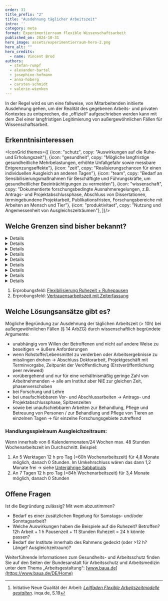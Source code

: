 ```yaml
---
order: 31
title_prefix: "2"
title: "Ausdehnung täglicher Arbeitszeit"
intro: ''
category: meta
format: Experimentierraum flexible Wissenschaftsarbeit
published_on: 2024-10-31
hero_image: assets/experimentierraum-hero-2.png
hero_alt: ""
hero_credits:
  - name: Vincent Brod
authors:
  - stefan-rumpf
  - alexander-bartel
  - josephine-hofmann
  - anna-hoberg
  - carsten-schmidt
  - valerie-wienken
---
```


In der Regel wird es um eine fallweise, von Mitarbeitenden initiierte Ausdehnung gehen, um der Realität des gegebenen Arbeits- und privaten Kontextes zu entsprechen, die „offiziell“ aufgeschrieben werden kann mit dem Ziel einer langfristigen Legitimierung von außergewöhnlichen Fällen für Wissenschaftsarbeit.

## Erkenntnisinteressen

<IconGrid themes={[
  {icon: "schutz", copy: "Auswirkungen auf die Ruhe- und Erholungszeit"},
  {icon: "gesundheit", copy: "Mögliche langfristige gesundheitliche Mehrbelastungen, erhöhte Unfallgefahr sowie messbare Entgrenzungseffekte"},
  {icon: "zeit", copy: "Realisierungschancen für einen individuellen Ausgleich an anderen Tagen"},
  {icon: "team", copy: "Bedarf an Sensibilisierungsmaßnahmen für Beschäftigte und Führungskräfte, um gesundheitlicher Beeinträchtigungen zu vermeiden"},
  {icon: "wissenschaft", copy: "Dokumentierte forschungsbedingte Ausnahmeregelungen, z.B. Antrags- und Projektabschlussphase, Abschluss von Dissertationen, termingebundene Projektarbeit, Publikationsfristen, Forschungsbereiche mit Arbeiten an Mensch und Tier"},
  {icon: "produktivitaet", copy: "Nutzung und Angemessenheit von Ausgleichszeiträumen"},
]}/>

## Welche Grenzen sind bisher bekannt?

<DetailsGroup>

<Details summary="Technische Grenzen">

- Erfassungsmöglichkeiten für Ausnahme-Situation
- Auswertung von Ausgleichszeiträumen

</Details>
<Details summary="Prozessuale Grenzen">

- „Geschönte“ Zeitaufschriebe im Sinne von Eigenverantwortung selbstbestimmter Mitarbeitender
- Vermeidung von mitunter erheblichen Rückstellungen für den Arbeitgeber

</Details>
<Details summary="Führungs- und teambezogene Grenzen">

- Bedenken der Führungskräfte in Bezug auf persönliche Verantwortung und Fürsorgepflicht
- Gegenseitige Negativspirale im Team (wenn die anderen das machen, muss ich das auch)

</Details>
<Details summary="Kulturelle Grenzen">

- Bisher häufig geduldete Illegalität in der Praxis und „Sogwirkungen“ des Verhaltens wesentlicher Kolleg*innen oder Führungskräfte, die das eigene
Verhalten beeinflussen.
- Unausgesprochene Erwartungen an Erreichbarkeiten oder „Sonderschichten“, die als “selbstverständlich” erwartet werden.

</Details>
<Details summary="Arbeitsrechtliche Grenzen">

- Arbeitszeitgesetz § 3 ArbZG: Die tägliche Arbeitszeit der Arbeitnehmenden darf acht Stunden nicht überschreiten. Ausdehnung auf bis zu zehn
Stunden, wenn innerhalb von sechs Kalendermonaten oder innerhalb von 24 Wochen im Durchschnitt acht Stunden werktäglich nicht überschrit-
ten werden.
- Ausnahmen (> 10h) existieren bei außergewöhnlichen Fällen (§ 14 ArbZG):
  - unabhängig vom Willen der Betroffenen und nicht auf andere Weise zu beseitigen
  - wenn Rohstoffe/Lebensmittel zu verderben oder Arbeitsergebnisse zu misslingen drohen
  - vorübergehend und nur für eine verhältnismäßig geringe Zahl von Arbeitnehmern
  - bei Forschung und Lehre
  - bei unaufschiebbaren Vor- und Abschlussarbeiten
  - sowie bei unaufschiebbaren Arbeiten zur Behandlung, Pflege und Betreuung von Personen / zur Behandlung und Pflege von Tieren an einzelnen Tagen
  - Wenn innerhalb von 6 Kalendermonaten/24 Wochen max. 48 Stunden Wochenarbeitszeit im Durchschnitt
  - Ermittlung der Faktoren, die zu einer besonderen Ermüdung führen können oder diese verhindern. Dazu gehören die Art, Schwierigkeit, Dauer, die Häufigkeit von Pausen sowie der Ausgangszustand der Mitarbeitenden.

</Details>

<Details summary="Steuerrechtliche Grenzen">

-  Keine bekannt

</Details>
<Details summary="Sozialversicherungsrechtliche Grenzen">

-  Keine bekannt

</Details>
<Details summary="Tarifvertragliche Grenzen">

-  Keine bekannt

</Details>
<Details summary="Gesundheitliche Grenzen">

- „Je länger die Arbeitszeiten über die tariflichen oder gar gesetzlichen Regel- bzw. Höchstarbeitszeiten hinausgehen, desto höher die Belastungen und desto größer die Risiken gesundheitlicher Beeinträchtigungen. Dieser Zusammenhang ist arbeitsmedizinisch vielfach nachgewiesen, insbesondere hinsichtlich der täglichen Arbeitsdauer und notwendiger Ruhezeiten“ [^1]
- Es gibt Hinweise, dass bereits nach einer 12-Stunden-Schicht eine Erholungsphase von 12 Stunden nicht ausreicht, sodass Ermüdung in den nächsten Tag “mitgenommen” wird.

</Details>
</DetailsGroup>

<Callout title="Zu welchen anderen Erprobungsfeldern besteht ein enger Bezug?">

1. Erprobungsfeld: [Flexibilisierung Ruhezeit + Ruhepausen](/flexibilisierung-ruhezeit-ruhepausen/)
2. Erprobungsfeld: [Vertrauensarbeitszeit mit Zeiterfassung](/vertrauensarbeitszeit-mit-zeiterfassung/)

</Callout>

<IconTile to="/experimentierraum-flexible-wissenschaftsarbeit#zeitsouveranitat-und-flexibilitat" eyebrow="Zuordnung im Experimentierraum" body="New Horizons — Zeitsouveränität und -flexibilität (ZuF)" icon="time"/>

## Welche Lösungsansätze gibt es?

Mögliche Begründung zur Ausdehnung der täglichen Arbeitszeit (> 10h) bei außergewöhnlichen Fällen (§ 14 ArbZG) durch wissenschaftlich begründete Argumente:

- unabhängig vom Willen der Betroffenen und nicht auf andere Weise zu beseitigen → äußere Anforderungen
- wenn Rohstoffe/Lebensmittel zu verderben oder Arbeitsergebnisse zu misslingen drohen → Abschluss Doktorarbeit, Projektgeschäft mit Terminvorgabe, Zeitpunkt der Veröffentlichung (Erstveröffentlichung peer reviewed)
- vorübergehend und nur für eine verhältnismäßig geringe Zahl von Arbeitnehmenden → alle am Institut aber NIE zur gleichen Zeit, phasenverschoben
- bei Forschung und Lehre
- bei unaufschiebbaren Vor- und Abschlussarbeiten → Antrags- und Projektabschlussphase, Spitzenzeiten
- sowie bei unaufschiebbaren Arbeiten zur Behandlung, Pflege und Betreuung von Personen / zur Behandlung und Pflege von Tieren an einzelnen Tagen → für einzelne Forschungsgebiete zutreffend

### Handlungsspielraum Ausgleichzeitraum:

Wenn innerhalb von 6 Kalendermonaten/24 Wochen max. 48 Stunden Wochenarbeitszeit im Durchschnitt. Beispiel:

1. An 5 Werktagen 12 h pro Tag (=60h Wochenarbeitszeit) für 4,8 Monate möglich, danach 0 Stunden. Im Umkehrschluss wären das dann 1,2 Monate frei → siehe [Unterjährige Sabbaticals](/unterjahrige-sabbaticals/)
2. An 7 Tagen 12 h pro Tag (=84h Wochenarbeitszeit) für 3,4 Monate möglich, danach 0 Stunden

## Offene Fragen

Ist die Begründung zulässig? Mit wem abzustimmen?

- Bedarf es einer zusätzlichen Regelung für Samstags- und/oder Sonntagsarbeit?
- Welche Auswirkungen haben die Beispiele auf die Ruhezeit? Betroffen? 12h Arbeit + 1 h Pausenzeit + 11 Stunden Ruhezeit = 24 h könnte passen?
- Bedarf der Institute innerhalb des Rahmens gedeckt (oder >12 h? Länge? Ausgleichzeitraum)?

<Callout>

Weiterführende Informationen zum Gesundheits- und Arbeitsschutz finden Sie auf den Seiten der Bundesanstalt für Arbeitsschutz und Arbeitsmedizin unter dem Thema „Arbeitsgestaltung“: [www.baua.de](https://www.baua.de/DE/Home)

</Callout>

<File file="2024-08-27_Machbarkeitsstudie_Experimentierraum_Webversion-1.pdf" title="Vollständigen Ergebnisbericht herunterladen"/>

[^1]: Initiative Neue Qualität der Arbeit: *[Leitfaden Flexible Arbeitszeitmodelle gestalten](https://www.inqa.de/DE/mediathek/publikationen/flexible-arbeitszeitmodelle-leitfaden-fuer-betriebs-und-personalraete.html)*. inqa.de, S.19
